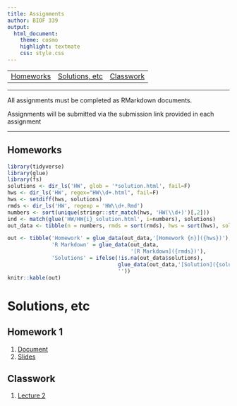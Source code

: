 ```yaml
---
title: Assignments
author: BIOF 339
output:
  html_document:
    theme: cosmo
    highlight: textmate
    css: style.css
---
```


<table>
<tr>
<td> [Homeworks]</td>
<td> [Solutions, etc] </td>
<td> [Classwork] </td>
</tr>
</table>

----


All assignments must be completed as RMarkdown documents.

Assignments will be submitted via the submission link provided in each assignment


----

## Homeworks

```r
library(tidyverse)
library(glue)
library(fs)
solutions <- dir_ls('HW', glob = '*solution.html', fail=F)
hws <- dir_ls('HW', regex="HW\\d+.html", fail=F)
hws <- setdiff(hws, solutions)
rmds <- dir_ls('HW', regexp = 'HW\\d+.Rmd')
numbers <- sort(unique(stringr::str_match(hws, 'HW(\\d+)')[,2]))
ind <- match(glue('HW/HW{i}_solution.html', i=numbers), solutions)
out_data <- tibble(n = numbers, rmds = sort(rmds), hws = sort(hws), solutions = solutions[ind])

out <- tibble('Homework' = glue_data(out_data,'[Homework {n}]({hws})'),
              'R Markdown' = glue_data(out_data,
                                       '[R Markdown]({rmds})'),
              'Solutions' = ifelse(!is.na(out_data$solutions),
                                   glue_data(out_data,'[Solution]({solutions})'),
                                   ''))
knitr::kable(out)
```

# Solutions, etc

## Homework 1

1. [Document](HW/HW1_document.Rmd)
1. [Slides](HW/HW1_slides.Rmd)

## Classwork

1. [Lecture 2](CW/CW1.Rmd)


